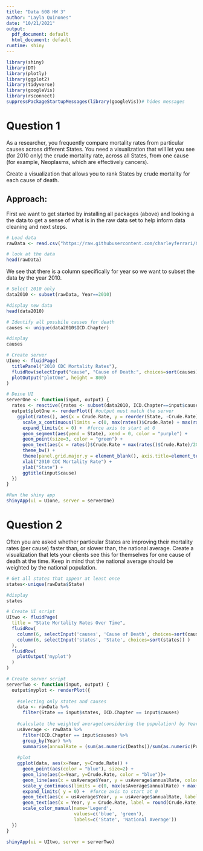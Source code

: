 ---
title: "Data 608 HW 3"
author: "Layla Quinones"
date: "10/21/2021"
output: 
  pdf_document: default
  html_document: default
runtime: shiny
---

```{r, message = FALSE, warning = FALSE}
library(shiny)
library(DT)
library(plotly)
library(ggplot2)
library(tidyverse)
library(googleVis)
library(rsconnect)
suppressPackageStartupMessages(library(googleVis))# hides messages
```

# Question 1

As a researcher, you frequently compare mortality rates from particular causes across different States. 
You need a visualization that will let you see (for 2010 only) the crude mortality rate, across all States, from one cause (for example, Neoplasms, which are effectively cancers). 

Create a visualization that allows you to rank States by crude mortality for each cause of death.

## Approach:

First we want to get started by installing all packages (above) and looking a the data to get a sense of what is in the raw data set to help inform data cleaning and next steps. 

```{r}
# Load data
rawData <- read.csv("https://raw.githubusercontent.com/charleyferrari/CUNY_DATA_608/master/module3/data/cleaned-cdc-mortality-1999-2010-2.csv", header = TRUE, stringsAsFactors = FALSE)

# look at the data
head(rawData)
```

We see that there is a column specifically for year so we want to subset the data by the year 2010.

```{r}
# Select 2010 only
data2010 <- subset(rawData, Year==2010)

#display new data
head(data2010)
```

```{r}
# Identify all possbile causes for death
causes <- unique(data2010$ICD.Chapter)

#display
causes
```


```{r}
# Create server 
UIone <- fluidPage(
  titlePanel("2010 CDC Mortality Rates"),
  fluidRow(selectInput("cause", "Cause of Death:", choices=sort(causes))), 
  plotOutput("plotOne", height = 800)
)

# Deine UI
serverOne <- function(input, output) {
  rates <- reactive({rates <- subset(data2010, ICD.Chapter==input$cause)}) #input must match the server
  output$plotOne <- renderPlot({ #output must match the server
    ggplot(rates(), aes(x = Crude.Rate, y = reorder(State, -Crude.Rate))) +
      scale_x_continuous(limits = c(0, max(rates()$Crude.Rate) + max(rates()$Crude.Rate)/10), expand = c(0,0)) + # allow axis to be a good size to show text
      expand_limits(x = 0) +  #force axis to start at 0
      geom_segment(aes(yend = State), xend = 0, color = "purple") +
      geom_point(size=3, color = "green") +
      geom_text(aes(x = rates()$Crude.Rate + max(rates()$Crude.Rate)/20, y = reorder(State, -Crude.Rate), label= rates()$Crude.Rate)) +
      theme_bw() +
      theme(panel.grid.major.y = element_blank(), axis.title=element_text(size=14))+
      xlab("2010 CDC Mortality Rate") +
      ylab("State") +
      ggtitle(input$cause)
  }) 
}
```


```{r}
#Run the shiny app
shinyApp(ui = UIone, server = serverOne)
```

# Question 2

Often you are asked whether particular States are improving their mortality rates (per cause) faster than, or slower than, the national average. Create a visualization that lets your clients see this for themselves for one cause of death at the time. Keep in mind that the national average should be weighted by the national population.

```{r}
# Get all states that appear at least once
states<-unique(rawData$State)

#display
states
```

```{r}
# Create UI script
UItwo <- fluidPage(
  title = "State Mortality Rates Over Time",
  fluidRow(
    column(6, selectInput('causes', 'Cause of Death', choices=sort(causes)) ), # allow user to choose state AND cause
    column(6, selectInput('states', 'State', choices=sort(states)) )
  ),
  fluidRow(
    plotOutput('myplot')
  )
)
```

```{r}
# Create server script
serverTwo <- function(input, output) {
  output$myplot <- renderPlot({
    
    #selecting only states and causes
    data <- rawData %>% 
      filter(State == input$states, ICD.Chapter == input$causes)
    
    #calculate the weighted average(considering the population) by Year
    usAverage <- rawData %>% 
      filter(ICD.Chapter == input$causes) %>% 
      group_by(Year) %>% 
      summarise(annualRate = (sum(as.numeric(Deaths))/sum(as.numeric(Population))*100000))
   
    #plot
    ggplot(data, aes(x=Year, y=Crude.Rate)) + 
      geom_point(aes(color = "blue"), size=2) + 
      geom_line(aes(x=Year, y=Crude.Rate, color = "blue"))+
      geom_line(aes(x = usAverage$Year, y = usAverage$annualRate, color='green'), size=2) + 
      scale_y_continuous(limits = c(0, max(usAverage$annualRate) + max(usAverage$annualRate/10), expand = c(0,0))) +
      expand_limits( y = 0) +  #force axis to start at 0
      geom_text(aes(x = usAverage$Year, y = usAverage$annualRate, label = round(usAverage$annualRate, digits = 1)))+
      geom_text(aes(x = Year, y = Crude.Rate, label = round(Crude.Rate, digits = 1)))+
      scale_color_manual(name='Legend', 
                         values=c('blue', 'green'),
                         labels=c('State', 'National Average'))
  })
}
```

```{r}
shinyApp(ui = UItwo, server = serverTwo)
```


